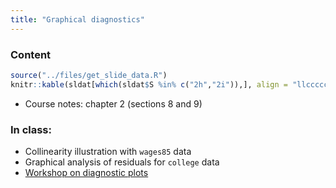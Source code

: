 ```yaml
---
title: "Graphical diagnostics"
---
```



### Content

```r
source("../files/get_slide_data.R")
knitr::kable(sldat[which(sldat$S %in% c("2h","2i")),], align = "llccccc", row.names = FALSE)
```
- Course notes: chapter 2 (sections 8 and 9)

### In class:

- Collinearity illustration with `wages85` data
- Graphical analysis of residuals for `college` data
- [Workshop on diagnostic plots](https://lbelzile.github.io/MATH60604A-slides/graphicaldiagnostics.html)

